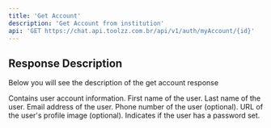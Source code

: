 ```yaml
---
title: 'Get Account'
description: 'Get Account from institution'
api: 'GET https://chat.api.toolzz.com.br/api/v1/auth/myAccount/{id}'
---
```

## Response Description 
Below you will see the description of the get account response

<ResponseField name="userAccount" type="object" required>
  Contains user account information.
  <Expandable title="properties">
    <ResponseField name="name" type="string" required>
      First name of the user.
    </ResponseField>
    <ResponseField name="lastName" type="string" required>
      Last name of the user.
    </ResponseField>
    <ResponseField name="email" type="string" required>
      Email address of the user.
    </ResponseField>
    <ResponseField name="phone" type="string">
      Phone number of the user (optional).
    </ResponseField>
    <ResponseField name="imgProfile" type="string">
      URL of the user's profile image (optional).
    </ResponseField>
    <ResponseField name="hasPassword" type="boolean" required>
      Indicates if the user has a password set.
    </ResponseField>
  </Expandable>
</ResponseField>



